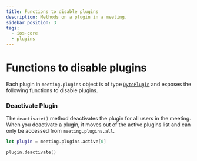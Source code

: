 ```yaml
---
title: Functions to disable plugins
description: Methods on a plugin in a meeting.
sidebar_position: 3
tags:
  - ios-core
  - plugins
---
```


# Functions to disable plugins

Each plugin in `meeting.plugins` object is of type
[`DytePlugin`](./introduction) and exposes the following functions to disable
plugins.

### Deactivate Plugin

The `deactivate()` method deactivates the plugin for all users in the meeting. When you deactivate a plugin, it moves out of the active plugins list and can only be accessed from `meeting.plugins.all`.

```swift
let plugin = meeting.plugins.active[0]

plugin.deactivate()
```

<head>
  <title>Mobile Core Function to disable plugins</title>
</head>
